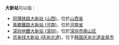 '''大新站'''可以指：
* [[同蒲铁路|同蒲铁路]][[大新站_(山西)|大新站 (山西)]]，位於[[山西省|山西省]]
* [[禹郸铁路|禹鄲鐵路]][[大新站_(河南)|大新站 (河南)]]，位於[[河南省|河南省]]
* [[深圳地鐵|深圳地鐵]][[大新站_(深圳)|大新站 (深圳)]]，位於[[深圳市|深圳市]][[南山区_(深圳市)|南山区]]
* [[京釜线|京釜线]][[大新站_(庆尚北道)|大新站 (庆尚北道)]]，位于[[韩国|韩国]][[庆尚北道|庆尚北道]][[金泉市|金泉市]]
{{disambig|Cat=三字車站名消歧義}}